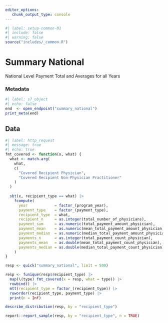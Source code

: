 ```yaml
---
editor_options: 
   chunk_output_type: console
---
```


```r
#| label: setup-common-01
#| include: false
#| warning: false
source("includes/_common.R")
```

# Summary National {#sec-opennation}

National Level Payment Total and Averages for all Years

### Metadata

```r
#| label: s7_object
#| echo: false
end  <- open_endpoint("summary_national")
print_meta(end)
```

## Data

```r
#| label: http_request
#| message: true
#| echo: true
fmt_covered <- function(x, what) {
  what <- match.arg(
    what,
    c(
      "Covered Recipient Physician",
      "Covered Recipient Non-Physician Practitioner"
    )
  )
  
  sbt(x, recipient_type == what) |>
    fcompute(
      year            = factor_(program_year),
      payment_type    = factor_(payment_type),
      recipient_type  = what,
      recipient_n     = as.integer(total_number_of_physicians),
      payment_sum     = as.numeric(total_payment_amount_physician),
      payment_mean    = as.numeric(mean_total_payment_amount_physician),
      payment_median  = as.numeric(median_total_payment_amount_physician),
      payments_n      = as.integer(total_payment_count_physician),
      payments_mean   = as.double(mean_total_payment_count_physician),
      payments_median = as.double(median_total_payment_count_physician)
    )
}

resp <- quick("summary_national", limit = 500)

resp <- funique(resp$recipient_type) |>
  map(\(type) fmt_covered(x = resp, what = type)) |>
  rowbind() |>
  mtt(recipient_type = factor_(recipient_type)) |>
  roworder(recipient_type, payment_type) |> 
  print(n = Inf)

describe_distribution(resp, by = "recipient_type")

report::report_sample(resp, by = "recipient_type", n = TRUE)
```

